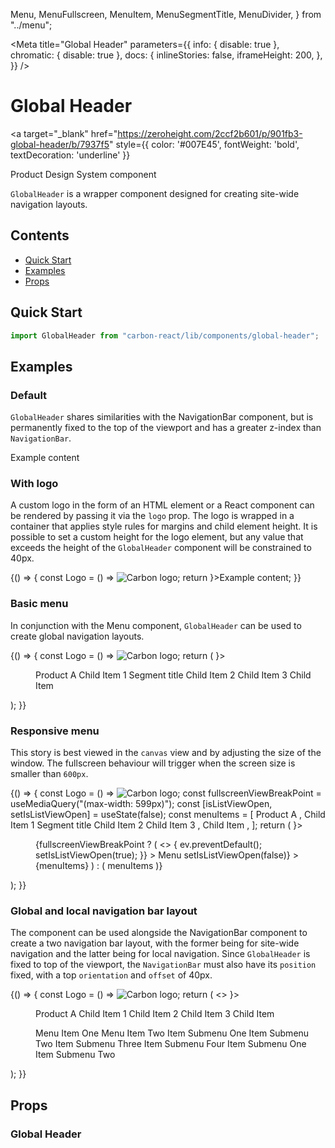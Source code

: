   Menu,
  MenuFullscreen,
  MenuItem,
  MenuSegmentTitle,
  MenuDivider,
} from "../menu";

<Meta
  title="Global Header"
  parameters={{
    info: { disable: true },
    chromatic: { disable: true },
    docs: {
      inlineStories: false,
      iframeHeight: 200,
    },
  }}
/>

# Global Header

<a
  target="_blank"
  href="https://zeroheight.com/2ccf2b601/p/901fb3-global-header/b/7937f5"
  style={{ color: '#007E45', fontWeight: 'bold', textDecoration: 'underline' }}
>
  Product Design System component 
</a>

`GlobalHeader` is a wrapper component designed for creating site-wide navigation layouts.

## Contents

- [Quick Start](#quick-start)
- [Examples](#examples)
- [Props](#props)

## Quick Start

```javascript
import GlobalHeader from "carbon-react/lib/components/global-header";
```

## Examples

### Default

`GlobalHeader` shares similarities with the <LinkTo kind="Navigation Bar" story="default">NavigationBar component</LinkTo>, but is permanently fixed to the top of the viewport and has a greater z-index than `NavigationBar`.

<Canvas>
  <Story name="default">
    <GlobalHeader>Example content</GlobalHeader>
  </Story>
</Canvas>

### With logo

A custom logo in the form of an HTML element or a React component can be rendered by passing it via the `logo` prop. The logo is wrapped in a container that applies style rules for margins and child element height. It is possible to set a custom height for the logo element, but any value that exceeds the height of the `GlobalHeader` component will be constrained to 40px.

<Canvas>
  <Story name="with logo">
    {() => {
      const Logo = () => <img height={28} src={carbonLogo} alt="Carbon logo" />;
      return <GlobalHeader logo={<Logo />}>Example content</GlobalHeader>;
    }}
  </Story>
</Canvas>

### Basic menu

In conjunction with the <LinkTo kind="Menu" story="default">Menu component</LinkTo>, `GlobalHeader` can be used to create global navigation layouts.

<Canvas>
  <Story name="basic menu">
    {() => {
      const Logo = () => <img height={28} src={carbonLogo} alt="Carbon logo" />;
      return (
        <GlobalHeader logo={<Logo />}>
          <Menu menuType="black" display="flex" flex="1">
            <MenuItem flex="1" submenu="Product Switcher">
              <MenuItem>Product A</MenuItem>
            </MenuItem>
            <MenuItem flex="0 0 auto" submenu="Parent Menu 1">
              <MenuItem href="#">Child Item 1</MenuItem>
              <MenuSegmentTitle>Segment title</MenuSegmentTitle>
              <MenuItem href="#">Child Item 2</MenuItem>
              <MenuItem href="#">Child Item 3</MenuItem>
            </MenuItem>
            <MenuItem flex="0 0 auto" submenu="Parent Menu 2">
              <MenuItem>Child Item</MenuItem>
            </MenuItem>
          </Menu>
        </GlobalHeader>
      );
    }}
  </Story>
</Canvas>

### Responsive menu

This story is best viewed in the `canvas` view and by adjusting the size of the window. The fullscreen behaviour will trigger when the screen size is smaller than `600px`.

<Canvas>
  <Story name="responsive menu">
    {() => {
      const Logo = () => <img height={28} src={carbonLogo} alt="Carbon logo" />;
      const fullscreenViewBreakPoint = useMediaQuery("(max-width: 599px)");
      const [isListViewOpen, setIsListViewOpen] = useState(false);
      const menuItems = [
        <MenuItem
          key="product-switcher"
          minWidth="160px"
          flex="1"
          submenu="Product Switcher"
        >
          <MenuItem>Product A</MenuItem>
        </MenuItem>,
        <MenuItem
          key="parent-menu-1"
          minWidth="145px"
          flex="0 0 auto"
          submenu="Parent Menu 1"
        >
          <MenuItem href="#">Child Item 1</MenuItem>
          <MenuSegmentTitle>Segment title</MenuSegmentTitle>
          <MenuItem href="#">Child Item 2</MenuItem>
          <MenuItem href="#">Child Item 3</MenuItem>
        </MenuItem>,
        <MenuItem
          key="parent-menu-2"
          minWidth="145px"
          flex="0 0 auto"
          submenu="Parent Menu 2"
        >
          <MenuItem>Child Item</MenuItem>
        </MenuItem>,
      ];
      return (
        <GlobalHeader logo={<Logo />}>
          <Menu menuType="black" display="flex" flex="1">
            {fullscreenViewBreakPoint ? (
              <>
                <MenuItem
                  onClick={(ev) => {
                    ev.preventDefault();
                    setIsListViewOpen(true);
                  }}
                >
                  Menu
                </MenuItem>
                <MenuFullscreen
                  menuType="black"
                  isOpen={isListViewOpen}
                  onClose={() => setIsListViewOpen(false)}
                >
                  {menuItems}
                </MenuFullscreen>
              </>
            ) : (
              menuItems
            )}
          </Menu>
        </GlobalHeader>
      );
    }}
  </Story>
</Canvas>

### Global and local navigation bar layout

The component can be used alongside the <LinkTo kind='Navigation Bar' story="default">NavigationBar component</LinkTo> to create a two navigation bar layout, with the former being for site-wide navigation and the latter being for local navigation. Since `GlobalHeader` is fixed to top of the viewport, the `NavigationBar` must also have its `position` fixed, with a top `orientation` and `offset` of 40px.

<Canvas>
  <Story
    name="global and local navigation bar layout"
    parameters={{ docs: { inlineStories: false, iframeHeight: 250 } }}
  >
    {() => {
      const Logo = () => <img height={28} src={carbonLogo} alt="Carbon logo" />;
      return (
        <>
          <GlobalHeader logo={<Logo />}>
            <Menu menuType="black" display="flex" flex="1">
              <MenuItem flex="1" submenu="Product Switcher">
                <MenuItem href="#">Product A</MenuItem>
              </MenuItem>
              <MenuItem flex="0 0 auto" submenu="Parent Menu 1">
                <MenuItem href="#">Child Item 1</MenuItem>
                <MenuItem href="#">Child Item 2</MenuItem>
                <MenuItem href="#">Child Item 3</MenuItem>
              </MenuItem>
              <MenuItem flex="0 0 auto" submenu="Parent Menu 2">
                <MenuItem>Child Item</MenuItem>
              </MenuItem>
            </Menu>
          </GlobalHeader>
          <NavigationBar position="fixed" orientation="top" offset="40px">
            <Menu display="flex" flex="1">
              <MenuItem flex="1">Menu Item One</MenuItem>
              <MenuItem flex="0 0 auto" href="#">
                Menu Item Two
              </MenuItem>
              <MenuItem flex="0 0 auto" submenu="Menu Item Three">
                <MenuItem href="#">Item Submenu One</MenuItem>
                <MenuItem href="#">Item Submenu Two</MenuItem>
                <MenuDivider />
                <MenuItem icon="settings" href="#">
                  Item Submenu Three
                </MenuItem>
                <MenuItem href="#">Item Submenu Four</MenuItem>
              </MenuItem>
              <MenuItem flex="0 0 auto" submenu="Menu Item Four">
                <MenuItem href="#">Item Submenu One</MenuItem>
                <MenuItem href="#">Item Submenu Two</MenuItem>
              </MenuItem>
            </Menu>
          </NavigationBar>
        </>
      );
    }}
  </Story>
</Canvas>

## Props

### Global Header

<StyledSystemProps of={GlobalHeader} noHeader padding flexBox />
